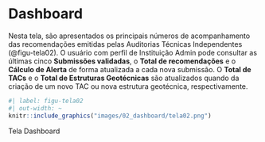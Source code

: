 # Dashboard  {#sec-dashboard}

Nesta tela, são apresentados os principais números de acompanhamento das recomendações emitidas pelas Auditorias Técnicas Independentes (@figu-tela02). O usuário com perfil de Instituição Admin pode consultar as últimas cinco **Submissões validadas**, o **Total de recomendações** e o **Cálculo de Alerta** de forma atualizada a cada nova submissão. O **Total de TACs** e o **Total de Estruturas Geotécnicas** são atualizados quando da criação de um novo TAC ou nova estrutura geotécnica, respectivamente.


::: {#figu-tela02}
```r
#| label: figu-tela02
#| out-width: ~
knitr::include_graphics("images/02_dashboard/tela02.png")
```
Tela Dashboard
:::
